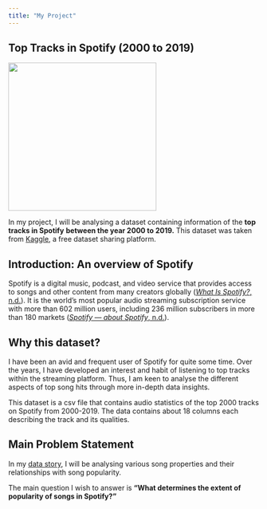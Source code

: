 ```yaml
---
title: "My Project"
---
```


## Top Tracks in Spotify (2000 to 2019)

![](images/spotify-music.gif){width="297"}

In my project, I will be analysing a dataset containing information of the **top tracks in Spotify** **between the year 2000 to 2019.** This dataset was taken from [Kaggle](https://www.kaggle.com/datasets/paradisejoy/top-hits-spotify-from-20002019), a free dataset sharing platform.

## Introduction: An overview of Spotify

Spotify is a digital music, podcast, and video service that provides access to songs and other content from many creators globally ([*What Is Spotify?*, n.d.](https://support.spotify.com/us/article/what-is-spotify/)). It is the world’s most popular audio streaming subscription service with more than 602 million users, including 236 million subscribers in more than 180 markets ([*Spotify — about Spotify*, n.d.](https://newsroom.spotify.com/company-info/#:~:text=We%20are%20the%20world%27s%20most,in%20more%20than%20180%20markets.)).

## Why this dataset?

I have been an avid and frequent user of Spotify for quite some time. Over the years, I have developed an interest and habit of listening to top tracks within the streaming platform. Thus, I am keen to analyse the different aspects of top song hits through more in-depth data insights.

This dataset is a csv file that contains audio statistics of the top 2000 tracks on Spotify from 2000-2019. The data contains about 18 columns each describing the track and its qualities.

## Main Problem Statement

In my [data story](https://yschin03.github.io/datastory.html), I will be analysing various song properties and their relationships with song popularity.

The main question I wish to answer is **"What determines the extent of popularity of songs in Spotify?"**



